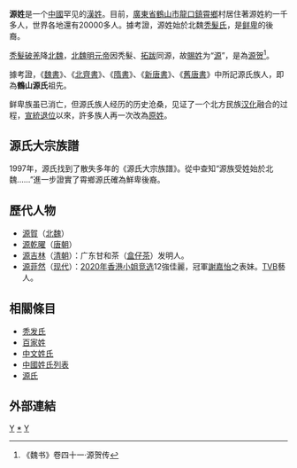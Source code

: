 {{Unreferenced|time=2020-04-02T00:10:33+00:00}}
{{otheruses|other=日本氏族|源氏}}
{{姓氏
|姓氏=源
|繁體=
|簡體=
|拼音=Yuán
|中国大陆=Yuan
|台湾=
|香港=Yuen
|澳门=
|新加坡=
|马来西亚=
|越南=
|韩国=
|反切=
|同音字=
|堂号=
|郡望=
}}
'''源姓'''是一个[[中國|中國]]罕见的[[漢姓|漢姓]]。目前，[[廣東省|廣東省]][[鶴山市|鶴山市]][[龍口鎮|龍口鎮]][[霄鄉|霄鄉]]村居住著源姓約一千多人，世界各地還有20000多人。據考證，源姓始於北魏[[秃髮氏|秃髮氏]]，是[[鲜卑|鲜卑]]的後裔。

[[秃髮破羌|秃髮破羌]]降[[北魏|北魏]]，[[北魏明元帝|北魏明元帝]]因秃髮、[[拓跋|拓跋]]同源，故[[賜姓|賜姓]]为“[[源姓|源]]”，是為[[源贺|源贺]]<ref>《魏书》卷四十一·源贺传</ref>。

據考證，《[[魏書|魏書]]》、《[[北齊書|北齊書]]》、《[[隋書|隋書]]》、《[[新唐書|新唐書]]》、《[[舊唐書|舊唐書]]》中所記源氏族人，即為'''鶴山源氏'''祖先。

鲜卑族虽已消亡，但源氏族人经历的历史沧桑，见证了一个北方民族[[汉化|汉化]]融合的过程，[[宣統退位|宣統退位]]以來，許多族人再一次改為[[原姓|原姓]]。

== 源氏大宗族譜 ==
1997年，源氏找到了散失多年的《源氏大宗族譜》。從中查知“源族受姓始於北魏……”進一步證實了霄鄉源氏確為鮮卑後裔。

== 歷代人物 ==
*[[源賀|源賀]]（[[北魏|北魏]]）
*[[源乾曜|源乾曜]]（[[唐朝|唐朝]]）
*[[源吉林|源吉林]]（[[清朝|清朝]]）：广东甘和茶（[[感冒茶|盒仔茶]]）发明人。
*[[源菲然|源菲然]]（[[现代|现代]]）：[[2020年|2020年]][[香港小姐竞选|香港小姐竞选]]12強佳麗，冠軍[[謝嘉怡|謝嘉怡]]之表妹。[[TVB|TVB]]藝人。

== 相關條目 ==
*[[秃发氏|秃发氏]]
*[[百家姓|百家姓]]
*[[中文姓氏|中文姓氏]]
*[[中國姓氏列表|中國姓氏列表]]
*[[源氏|源氏]]

==外部連結==
{{Wikisource further reading}}
[[Category:漢姓|Y]]
[[Category:源姓|*]]
[[Category:賜名姓氏|Y]]